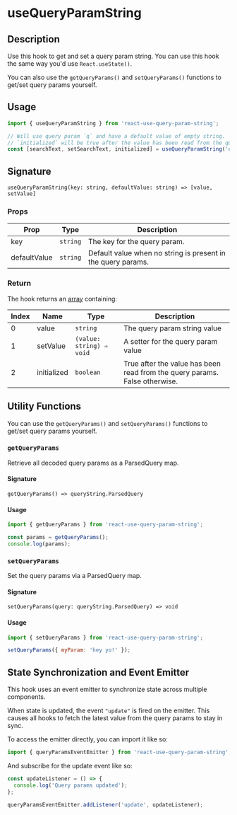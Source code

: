 
<Meta title="Hooks/useQueryParamString" />

<h1>useQueryParamString</h1>

## Description

Use this hook to get and set a query param string. You can use this hook the same way you'd use `React.useState()`.

You can also use the `getQueryParams()` and `setQueryParams()` functions to get/set query params yourself.

## Usage

```jsx
import { useQueryParamString } from 'react-use-query-param-string';
```

```jsx
// Will use query param `q` and have a default value of empty string.
// `initialized` will be true after the value has been read from the query params.
const [searchText, setSearchText, initialized] = useQueryParamString('q', '');
```

## Signature

`useQueryParamString(key: string, defaultValue: string) => [value, setValue]`

### Props

| Prop         | Type     | Description                                                  |
| ------------ | -------- | ------------------------------------------------------------ |
| key          | `string` | The key for the query param.                                 |
| defaultValue | `string` | Default value when no string is present in the query params. |

### Return

The hook returns an [array](https://developer.mozilla.org/en-US/docs/Web/JavaScript/Reference/Global_Objects/Array) containing:

| Index | Name        | Type                     | Description                                                                |
| ----- | ----------- | ------------------------ | -------------------------------------------------------------------------- |
| 0     | value       | `string`                 | The query param string value                                               |
| 1     | setValue    | `(value: string) ⇒ void` | A setter for the query param value                                         |
| 2     | initialized | `boolean`                | True after the value has been read from the query params. False otherwise. |

## Utility Functions

You can use the `getQueryParams()` and `setQueryParams()` functions to get/set query params yourself.

### `getQueryParams`

Retrieve all decoded query params as a ParsedQuery map.

#### Signature

`getQueryParams() => queryString.ParsedQuery`

#### Usage

```jsx
import { getQueryParams } from 'react-use-query-param-string';
```

```jsx
const params = getQueryParams();
console.log(params);
```

### `setQueryParams`

Set the query params via a ParsedQuery map.

#### Signature

`setQueryParams(query: queryString.ParsedQuery) => void`

#### Usage

```jsx
import { setQueryParams } from 'react-use-query-param-string';
```

```jsx
setQueryParams({ myParam: 'hey yo!' });
```

## State Synchronization and Event Emitter

This hook uses an event emitter to synchronize state across multiple components.

When state is updated, the event `"update"` is fired on the emitter. This causes all hooks to fetch the latest value from the query params to stay in sync.

To access the emitter directly, you can import it like so:

```jsx
import { queryParamsEventEmitter } from 'react-use-query-param-string';
```

And subscribe for the update event like so:

```jsx
const updateListener = () => {
  console.log('Query params updated');
};

queryParamsEventEmitter.addListener('update', updateListener);
```
